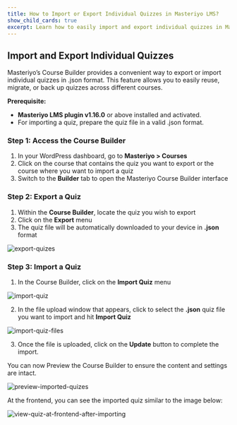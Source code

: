 ```yaml
---
title: How to Import or Export Individual Quizzes in Masteriyo LMS?
show_child_cards: true
excerpt: Learn how to easily import and export individual quizzes in Masteriyo LMS using the .json format.
---
```



## Import and Export Individual Quizzes

Masteriyo’s Course Builder provides a convenient way to export or import individual quizzes in .json format. This feature allows you to easily reuse, migrate, or back up quizzes across different courses.


**Prerequisite:**     
- **Masteriyo LMS plugin v1.16.0** or above installed and activated.
- For importing a quiz, prepare the quiz file in a valid .json format.


### Step 1: Access the Course Builder
1. In your WordPress dashboard, go to **Masteriyo > Courses**    
2. Click on the course that contains the quiz you want to export or the course where you want to import a quiz  
3. Switch to the **Builder** tab to open the Masteriyo Course Builder interface

### Step 2: Export a Quiz
1.	Within the **Course Builder**, locate the quiz you wish to export
2.	Click on the **Export** menu
3.	The quiz file will be automatically downloaded to your device in **.json** format 

![export-quizes](https://github.com/user-attachments/assets/3a1f3a5f-e84a-43a9-b0d3-fd6b8a33208b)

### Step 3: Import a Quiz
1.	In the Course Builder, click on the **Import Quiz** menu

![import-quiz](https://github.com/user-attachments/assets/92a0d69e-255c-49f3-8091-1ae33035b7a1)

2.	In the file upload window that appears, click to select the **.json** quiz file you want to import and hit **Import Quiz**

![import-quiz-files](https://github.com/user-attachments/assets/5be0e36c-4940-43ff-bb27-544856523a4f)

3.	Once the file is uploaded, click on the **Update** button to complete the import. 

You can now Preview the Course Builder to ensure the content and settings are intact. 

![preview-imported-quizes](https://github.com/user-attachments/assets/3c83935a-52bb-46fd-8df0-b484bbbd598d)

At the frontend, you can see the imported quiz similar to the image below:

![view-quiz-at-frontend-after-importing](https://github.com/user-attachments/assets/dce7923e-f2d8-448f-b5fe-5b4ca530c0cf) 
